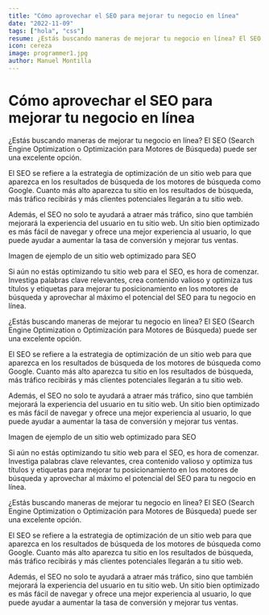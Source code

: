 ```yaml
---
title: "Cómo aprovechar el SEO para mejorar tu negocio en línea"
date: "2022-11-09"
tags: ["hola", "css"]
resume: ¿Estás buscando maneras de mejorar tu negocio en línea? El SEO (Search Engine Optimization o Optimización para Motores de Búsqueda) puede ser una excelente opción. El SEO se refiere a la estrategia de optimización de un sitio web para que aparezca en los resultados de búsqueda de los motores de búsqueda como Google. Cuanto más alto aparezca tu sitio en los resultados de búsqueda, más tráfico recibirás y más clientes potenciales llegarán a tu sitio web.
icon: cereza
image: programmer1.jpg
author: Manuel Montilla
---
```


# Cómo aprovechar el SEO para mejorar tu negocio en línea

¿Estás buscando maneras de mejorar tu negocio en línea? El SEO (Search Engine Optimization o Optimización para Motores de Búsqueda) puede ser una excelente opción.

El SEO se refiere a la estrategia de optimización de un sitio web para que aparezca en los resultados de búsqueda de los motores de búsqueda como Google. Cuanto más alto aparezca tu sitio en los resultados de búsqueda, más tráfico recibirás y más clientes potenciales llegarán a tu sitio web.

Además, el SEO no solo te ayudará a atraer más tráfico, sino que también mejorará la experiencia del usuario en tu sitio web. Un sitio bien optimizado es más fácil de navegar y ofrece una mejor experiencia al usuario, lo que puede ayudar a aumentar la tasa de conversión y mejorar tus ventas.

Imagen de ejemplo de un sitio web optimizado para SEO

Si aún no estás optimizando tu sitio web para el SEO, es hora de comenzar. Investiga palabras clave relevantes, crea contenido valioso y optimiza tus títulos y etiquetas para mejorar tu posicionamiento en los motores de búsqueda y aprovechar al máximo el potencial del SEO para tu negocio en línea.

¿Estás buscando maneras de mejorar tu negocio en línea? El SEO (Search Engine Optimization o Optimización para Motores de Búsqueda) puede ser una excelente opción.

El SEO se refiere a la estrategia de optimización de un sitio web para que aparezca en los resultados de búsqueda de los motores de búsqueda como Google. Cuanto más alto aparezca tu sitio en los resultados de búsqueda, más tráfico recibirás y más clientes potenciales llegarán a tu sitio web.

Además, el SEO no solo te ayudará a atraer más tráfico, sino que también mejorará la experiencia del usuario en tu sitio web. Un sitio bien optimizado es más fácil de navegar y ofrece una mejor experiencia al usuario, lo que puede ayudar a aumentar la tasa de conversión y mejorar tus ventas.

Imagen de ejemplo de un sitio web optimizado para SEO

Si aún no estás optimizando tu sitio web para el SEO, es hora de comenzar. Investiga palabras clave relevantes, crea contenido valioso y optimiza tus títulos y etiquetas para mejorar tu posicionamiento en los motores de búsqueda y aprovechar al máximo el potencial del SEO para tu negocio en línea.

¿Estás buscando maneras de mejorar tu negocio en línea? El SEO (Search Engine Optimization o Optimización para Motores de Búsqueda) puede ser una excelente opción.

El SEO se refiere a la estrategia de optimización de un sitio web para que aparezca en los resultados de búsqueda de los motores de búsqueda como Google. Cuanto más alto aparezca tu sitio en los resultados de búsqueda, más tráfico recibirás y más clientes potenciales llegarán a tu sitio web.

Además, el SEO no solo te ayudará a atraer más tráfico, sino que también mejorará la experiencia del usuario en tu sitio web. Un sitio bien optimizado es más fácil de navegar y ofrece una mejor experiencia al usuario, lo que puede ayudar a aumentar la tasa de conversión y mejorar tus ventas.
